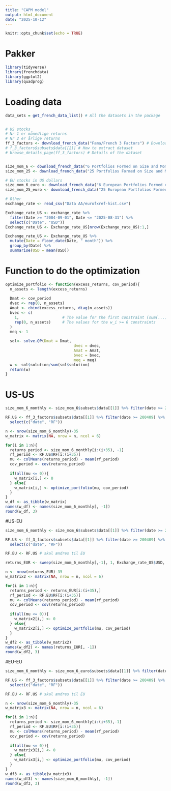 ```yaml
---
title: "CAPM model"
output: html_document
date: "2025-10-12"
---
```


```r
knitr::opts_chunk$set(echo = TRUE)
```

# Pakker
```r
library(tidyverse)
library(frenchdata)
library(ggplot2)
library(quadprog)
```

# Loading data
```r
data_sets = get_french_data_list() # All the datasets in the package


# US stocks
# Nr 1 er månedlige returns
# Nr 2 er årlige returns
ff_3_factors <- download_french_data("Fama/French 3 Factors") # Download of data
# f_3_factors$subsets$data[[2]] # How to extract dataset
# browse_details_page(ff_3_factors) # Details of the dataset


size_mom_6 <- download_french_data("6 Portfolios Formed on Size and Momentum (2 x 3)")
size_mom_25 <- download_french_data("25 Portfolios Formed on Size and Momentum (5 x 5)")

# EU stocks in US dollars
size_mom_6_euro <- download_french_data("6 European Portfolios Formed on Size and Momentum (2 x 3)")
size_mom_25_euro <- download_french_data("25 European Portfolios Formed on Size and Momentum (5 x 5)")

# Other
exchange_rate <- read_csv("Data AA/eurofxref-hist.csv")

Exchange_rate_US <- exchange_rate %>% 
  filter(Date >= "2004-09-01", Date <= "2025-08-31") %>% 
  select(c("Date", "USD"))
Exchange_rate_US <- Exchange_rate_US[nrow(Exchange_rate_US):1,]

Exchange_rate_US <- Exchange_rate_US %>% 
  mutate(Date = floor_date(Date, " month")) %>% 
  group_by(Date) %>% 
  summarise(USD = mean(USD))
```

# Function to do the optimization
```r
optimize_portfolio <- function(excess_returns, cov_period){
  n_assets <- length(excess_returns)
  
  Dmat <- cov_period
  dvec <- rep(0, n_assets)
  Amat <- cbind(excess_returns, diag(n_assets))
  bvec <- c(
    1,                   # The value for the first constraint (sum(...) = 1)
    rep(0, n_assets)     # The values for the w_i >= 0 constraints
  )
  meq <- 1
  
  sol<- solve.QP(Dmat = Dmat,
                              dvec = dvec,
                              Amat = Amat,
                              bvec = bvec,
                              meq = meq)
  w <- sol$solution/sum(sol$solution)
  return(w)
}
```

# US-US
```r
size_mom_6_monthly <- size_mom_6$subsets$data[[1]] %>% filter(date >= 200409)

RF.US <- ff_3_factors$subsets$data[[1]] %>% filter(date >= 200409) %>% 
  select(c("date", "RF"))

n <- nrow(size_mom_6_monthly)-35
w_matrix <- matrix(NA, nrow = n, ncol = 6)

for(i in 1:n){
  returns_period <- size_mom_6_monthly[i:(i+35), -1]
  rf_period <- RF.US$RF[i:(i+35)]
  mu <- colMeans(returns_period) - mean(rf_period)
  cov_period <- cov(returns_period)
  
  if(all(mu <= 0)){
    w_matrix[i,] <- 0
  } else{
    w_matrix[i,] <- optimize_portfolio(mu, cov_period)
  }
}
w_df <- as_tibble(w_matrix)
names(w_df) <- names(size_mom_6_monthly[, -1])
round(w_df, 3)
```

#US-EU
```r
size_mom_6_monthly <- size_mom_6$subsets$data[[1]] %>% filter(date >= 200409)

RF.US <- ff_3_factors$subsets$data[[1]] %>% filter(date >= 200409) %>% 
  select(c("date", "RF"))

RF.EU <- RF.US # skal ændres til EU

returns_EUR <- sweep(size_mom_6_monthly[,-1], 1, Exchange_rate_US$USD, "/")

n <- nrow(returns_EUR)-35
w_matrix2 <- matrix(NA, nrow = n, ncol = 6)

for(i in 1:n){
  returns_period <- returns_EUR[i:(i+35),]
  rf_period <- RF.EU$RF[i:(i+35)]
  mu <- colMeans(returns_period) - mean(rf_period)
  cov_period <- cov(returns_period)
  
  if(all(mu <= 0)){
    w_matrix2[i,] <- 0
  } else{
    w_matrix2[i,] <- optimize_portfolio(mu, cov_period)
  }
}
w_df2 <- as_tibble(w_matrix2)
names(w_df2) <- names(returns_EUR[, -1])
round(w_df2, 3)
```


#EU-EU
```r
size_mom_6_monthly <- size_mom_6_euro$subsets$data[[1]] %>% filter(date >= 200409)

RF.US <- ff_3_factors$subsets$data[[1]] %>% filter(date >= 200409) %>% 
  select(c("date", "RF"))

RF.EU <- RF.US # skal ændres til EU

n <- nrow(size_mom_6_monthly)-35
w_matrix3 <- matrix(NA, nrow = n, ncol = 6)

for(i in 1:n){
  returns_period <- size_mom_6_monthly[i:(i+35),-1]
  rf_period <- RF.EU$RF[i:(i+35)]
  mu <- colMeans(returns_period) - mean(rf_period)
  cov_period <- cov(returns_period)
  
  if(all(mu <= 0)){
    w_matrix3[i,] <- 0
  } else{
    w_matrix3[i,] <- optimize_portfolio(mu, cov_period)
  }
}
w_df3 <- as_tibble(w_matrix3)
names(w_df3) <- names(size_mom_6_monthly[, -1])
round(w_df3, 3)
```

